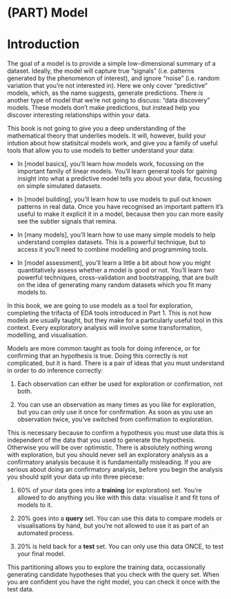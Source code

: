 # (PART) Model {-}

# Introduction

The goal of a model is to provide a simple low-dimensional summary of a dataset. Ideally, the model will capture true "signals" (i.e. patterns generated by the phenomenon of interest), and ignore "noise" (i.e. random variation that you're not interested in). Here we only cover "predictive" models, which, as the name suggests, generate predictions. There is another type of model that we're not going to discuss: "data discovery" models. These models don't make predictions, but instead help you discover interesting relationships within your data.

This book is not going to give you a deep understanding of the mathematical theory that underlies models. It will, however, build your intution about how statisitcal models work, and give you a family of useful tools that allow you to use models to better understand your data:

* In [model basics], you'll learn how models work, focussing on the important
  family of linear models. You'll learn general tools for gaining insight 
  into what a predictive model tells you about your data, focussing on simple
  simulated datasets.

* In [model building], you'll learn how to use models to pull out known
  patterns in real data. Once you have recognised an important pattern
  it's useful to make it explicit it in a model, because then you can
  more easily see the subtler signals that remina.

* In [many models], you'll learn how to use many simple models to help 
  understand complex datasets. This is a powerful technique, but to access
  it you'll need to combine modelling and programming tools.

* In [model assessment], you'll learn a little a bit about how you might 
  quantitatively assess whether a model is good or not. You'll learn two
  powerful techniques, cross-validation and bootstrapping, that are built 
  on the idea of generating many random datasets which you fit many 
  models to.

In this book, we are going to use models as a tool for exploration, completing the trifacta of EDA tools introduced in Part 1. This is not how models are usually taught, but they make for a particularly useful tool in this context. Every exploratory analysis will involve some transformation, modelling, and visualisation.

Models are more common taught as tools for doing inference, or for confirming that an hypothesis is true. Doing this correctly is not complicated, but it is hard. There is a pair of ideas that you must understand in order to do inference correctly:

1. Each observation can either be used for exploration or confirmation, 
   not both.

1. You can use an observation as many times as you like for exploration,
   but you can only use it once for confirmation. As soon as you use an 
   observation twice, you've switched from confirmation to exploration.
   
This is necessary because to confirm a hypothesis you must use data this is independent of the data that you used to generate the hypothesis. Otherwise you will be over optimistic. There is absolutely nothing wrong with exploration, but you should never sell an exploratory analysis as a confirmatory analysis because it is fundamentally misleading. If you are serious about doing an confirmatory analysis, before you begin the analysis you should split your data up into three piecese:

1.  60% of your data goes into a __training__ (or exploration) set. You're 
    allowed to do anything you like with this data: visualise it and fit tons 
    of models to it.
  
1.  20% goes into a __query__ set. You can use this data to compare models 
    or visualisations by hand, but you're not allowed to use it as part of
    an automated process.

1.  20% is held back for a __test__ set. You can only use this data ONCE, to 
    test your final model. 
    
This partitioning allows you to explore the training data, occassionally generating candidate hypotheses that you check with the query set. When you are confident you have the right model, you can check it once with the test data.
